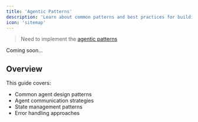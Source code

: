 ```yaml
---
title: 'Agentic Patterns'
description: 'Learn about common patterns and best practices for building Julep agents'
icon: 'sitemap'
---
```


> Need to implement the [agentic patterns](https://www.anthropic.com/research/building-effective-agents)

Coming soon...

## Overview

This guide covers:
- Common agent design patterns
- Agent communication strategies
- State management patterns
- Error handling approaches 